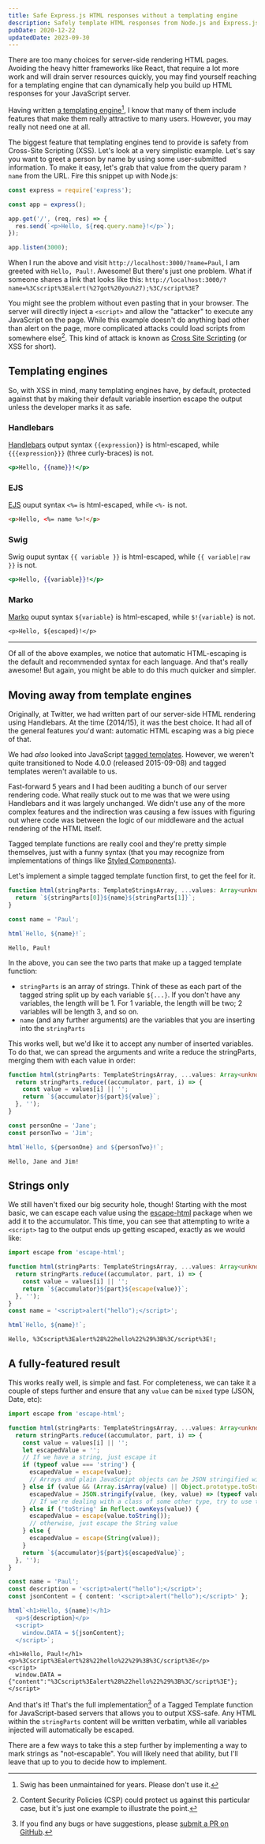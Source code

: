 ```yaml
---
title: Safe Express.js HTML responses without a templating engine
description: Safely template HTML responses from Node.js and Express.js servers using JavaScript's built-in templating functions, not giant libraries.
pubDate: 2020-12-22
updatedDate: 2023-09-30
---
```



There are too many choices for server-side rendering HTML pages. Avoiding the heavy hitter frameworks like React, that require a lot more work and will drain server resources quickly, you may find yourself reaching for a templating engine that can dynamically help you build up HTML responses for your JavaScript server.

Having written [a templating engine](https://github.com/paularmstrong/swig)[^swig], I know that many of them include features that make them really attractive to many users. However, you may really not need one at all.

[^swig]: Swig has been unmaintained for years. Please don't use it.

The biggest feature that templating engines tend to provide is safety from Cross-Site Scripting (XSS). Let's look at a very simplistic example. Let's say you want to greet a person by name by using some user-submitted information. To make it easy, let's grab that value from the query param `?name` from the URL. Fire this snippet up with Node.js:

```ts title="app/server.ts"
const express = require('express');

const app = express();

app.get('/', (req, res) => {
  res.send(`<p>Hello, ${req.query.name}!</p>`);
});

app.listen(3000);
```

When I run the above and visit `http://localhost:3000/?name=Paul`, I am greeted with `Hello, Paul!`. Awesome! But there's just one problem. What if someone shares a link that looks like this: `http://localhost:3000/?name=%3Cscript%3Ealert(%27got%20you%27);%3C/script%3E`?

You might see the problem without even pasting that in your browser. The server will directly inject a `<script>` and allow the "attacker" to execute any JavaScript on the page. While this example doesn't do anything bad other than alert on the page, more complicated attacks could load scripts from somewhere else[^csp]. This kind of attack is known as [Cross Site Scripting](https://owasp.org/www-community/attacks/xss/) (or XSS for short).

[^csp]:
    Content Security Policies (CSP) could protect us against this particular case, but it's just
    one example to illustrate the point.

## Templating engines

So, with XSS in mind, many templating engines have, by default, protected against that by making their default variable insertion escape the output unless the developer marks it as safe.

### Handlebars

[Handlebars](https://handlebarsjs.com/guide/#html-escaping) output syntax `{{expression}}` is html-escaped, while `{{{expression}}}` (three curly-braces) is not.

```handlebars title="template.hbs"
<p>Hello, {{name}}!</p>
```

### EJS

[EJS](https://ejs.co/#features) ouput syntax `<%=` is html-escaped, while `<%-` is not.

```html title="template.ejs"
<p>Hello, <%= name %>!</p>
```

### Swig

Swig ouput syntax `{{ variable }}` is html-escaped, while `{{ variable|raw }}` is not.

```handlebars title="template.swig"
<p>Hello, {{variable}}!</p>
```

### Marko

[Marko](https://markojs.com/docs/syntax/) ouput syntax `${variable}` is html-escaped, while `$!{variable}` is not.

```marko title="template.marko"
<p>Hello, ${escaped}!</p>
```

---

Of all of the above examples, we notice that automatic HTML-escaping is the default and recommended syntax for each language. And that's really awesome! But again, you might be able to do this much quicker and simpler.

## Moving away from template engines

Originally, at Twitter, we had written part of our server-side HTML rendering using Handlebars. At the time (2014/15), it was the best choice. It had all of the general features you'd want: automatic HTML escaping was a big piece of that.

We had _also_ looked into JavaScript [tagged templates](https://developer.mozilla.org/en-US/docs/Web/JavaScript/Reference/Template_literals#Tagged_templates). However, we weren't quite transitioned to Node 4.0.0 (released 2015-09-08) and tagged templates weren't available to us.

Fast-forward 5 years and I had been auditing a bunch of our server rendering code. What really stuck out to me was that we were using Handlebars and it was largely unchanged. We didn't use any of the more complex features and the indirection was causing a few issues with figuring out where code was between the logic of our middleware and the actual rendering of the HTML itself.

Tagged template functions are really cool and they're pretty simple themselves, just with a funny syntax (that you may recognize from implementations of things like [Styled Components](https://styled-components.com/)).

Let's implement a simple tagged template function first, to get the feel for it.

```ts title="html.ts"
function html(stringParts: TemplateStringsArray, ...values: Array<unknown>) {
  return `${stringParts[0]}${name}${stringParts[1]}`;
}

const name = 'Paul';

html`Hello, ${name}!`;
```

```
Hello, Paul!
```

In the above, you can see the two parts that make up a tagged template function:

- `stringParts` is an array of strings. Think of these as each part of the tagged string split up by each variable `${...}`. If you don't have any variables, the length will be 1. For 1 variable, the length will be two; 2 variables will be length 3, and so on.
- `name` (and any further arguments) are the variables that you are inserting into the `stringParts`

This works well, but we'd like it to accept any number of inserted variables. To do that, we can spread the arguments and write a reduce the stringParts, merging them with each value in order:

```ts title="html.ts"
function html(stringParts: TemplateStringsArray, ...values: Array<unknown>) {
  return stringParts.reduce((accumulator, part, i) => {
    const value = values[i] || '';
    return `${accumulator}${part}${value}`;
  }, '');
}

const personOne = 'Jane';
const personTwo = 'Jim';

html`Hello, ${personOne} and ${personTwo}!`;
```

```
Hello, Jane and Jim!
```

## Strings only

We still haven't fixed our big security hole, though! Starting with the most basic, we can escape each value using the [escape-html](https://github.com/component/escape-html) package when we add it to the accumulator. This time, you can see that attempting to write a `<script>` tag to the output ends up getting escaped, exactly as we would like:

```ts title="html.ts"
import escape from 'escape-html';

function html(stringParts: TemplateStringsArray, ...values: Array<unknown>) {
  return stringParts.reduce((accumulator, part, i) => {
    const value = values[i] || '';
    return `${accumulator}${part}${escape(value)}`;
  }, '');
}
const name = '<script>alert("hello");</script>';

html`Hello, ${name}!`;
```

```
Hello, %3Cscript%3Ealert%28%22hello%22%29%3B%3C/script%3E!;
```

## A fully-featured result

This works really well, is simple and fast. For completeness, we can take it a couple of steps further and ensure that any `value` can be `mixed` type (JSON, Date, etc):

```ts title="html.ts"
import escape from 'escape-html';

function html(stringParts: TemplateStringsArray, ...values: Array<unknown>) {
  return stringParts.reduce((accumulator, part, i) => {
    const value = values[i] || '';
    let escapedValue = '';
    // If we have a string, just escape it
    if (typeof value === 'string') {
      escapedValue = escape(value);
      // Arrays and plain JavaScript objects can be JSON stringified with a custom function to ensure each individual value gets escaped
    } else if (value && (Array.isArray(value) || Object.prototype.toString.call(value) === '[object Object]')) {
      escapedValue = JSON.stringify(value, (key, value) => (typeof value === 'string' ? escape(value) : value));
      // If we're dealing with a class of some other type, try to use the `toString` method
    } else if ('toString' in Reflect.ownKeys(value)) {
      escapedValue = escape(value.toString());
      // otherwise, just escape the String value
    } else {
      escapedValue = escape(String(value));
    }
    return `${accumulator}${part}${escapedValue}`;
  }, '');
}

const name = 'Paul';
const description = '<script>alert("hello");</script>';
const jsonContent = { content: '<script>alert("hello");</script>' };

html`<h1>Hello, ${name}!</h1>
  <p>${description}</p>
  <script>
    window.DATA = ${jsonContent};
  </script>`;
```

```
<h1>Hello, Paul!</h1>
<p>%3Cscript%3Ealert%28%22hello%22%29%3B%3C/script%3E</p>
<script>
  window.DATA = {"content":"%3Cscript%3Ealert%28%22hello%22%29%3B%3C/script%3E"};
</script>
```

And that's it! That's the full implementation[^bugs] of a Tagged Template function for JavaScript-based servers that allows you to output XSS-safe. Any HTML within the `stringParts` content will be written verbatim, while all variables injected will automatically be escaped.

[^bugs]: If you find any bugs or have suggestions, please [submit a PR on GitHub](https://github.com/paularmstrong/paularmstrong.dev/edit/main/src/content/blog/2020-12-22-javascript-html-templating.mdx).

<Aside type="tip">

There are a few ways to take this a step further by implementing a way to mark strings as "not-escapable". You will likely need that ability, but I'll leave that up to you to decide how to implement.

</Aside>
